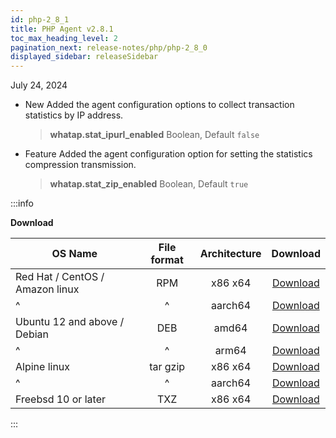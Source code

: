 ```yaml
---
id: php-2_8_1
title: PHP Agent v2.8.1
toc_max_heading_level: 2
pagination_next: release-notes/php/php-2_8_0
displayed_sidebar: releaseSidebar
---
```


July 24, 2024

- <Status>New</Status> Added the agent configuration options to collect transaction statistics by IP address.

  > **whatap.stat_ipurl_enabled** <span class='type'>Boolean</span>, Default `false`

- <Status>Feature</Status> Added the agent configuration option for setting the statistics compression transmission.

  > **whatap.stat_zip_enabled** <span class='type'>Boolean</span>, Default `true`

:::info

**Download**

| OS Name                         | File format | Architecture |                                     Download                                     |
| ------------------------------- | :---------: | :----------: | :------------------------------------------------------------------------------: |
| Red Hat / CentOS / Amazon linux |     RPM     |    x86 x64   |  [Download](https://repo.whatap.io/centos/6/x86_64/whatap-php-2.8-1.x86_64.rpm)  |
| ^                               |      ^      |    aarch64   | [Download](https://repo.whatap.io/centos/7/aarch64/whatap-php-2.8-1.aarch64.rpm) |
| Ubuntu 12 and above / Debian    |     DEB     |     amd64    |   [Download](https://repo.whatap.io/debian/unstable/whatap-php_2.8.1_amd64.deb)  |
| ^                               |      ^      |     arm64    |   [Download](https://repo.whatap.io/debian/unstable/whatap-php_2.8.1_arm64.deb)  |
| Alpine linux                    |   tar gzip  |    x86 x64   |     [Download](https://repo.whatap.io/alpine/x86_64/whatap-php-2.8.1.tar.gz)     |
| ^                               |      ^      |    aarch64   |     [Download](https://repo.whatap.io/alpine/aarch64/whatap-php-2.8.1.tar.gz)    |
| Freebsd 10 or later             |     TXZ     |    x86 x64   |        [Download](https://repo.whatap.io/freebsd/10/whatap-php-2.8.1.txz)        |

:::
